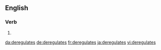 {{also|dérégulâtes}}
==English==

===Verb===
{{head|en|verb form}}

# {{en-third-person singular of|deregulate}}

[[da:deregulates]]
[[de:deregulates]]
[[fr:deregulates]]
[[ja:deregulates]]
[[vi:deregulates]]
